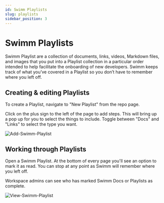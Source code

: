 ```yaml
---
id: Swimm Playlists
slug: playlists
sidebar_position: 3
---
```


# Swimm Playlists

Swimm Playlist are a collection of documents, links, videos, Markdown files, and images that you put into a Playlist collection in a particular order intended to help facilitate the onboarding of new developers. Swimm keeps track of what you’ve covered in a Playlist so you don’t have to remember where you left off.

## Creating & editing Playlists

To create a Playlist, navigate to "New Playlist" from the repo page.

Click on the plus sign to the left of the page to add steps. This will bring up a pop up for you to select the things to include. Toggle between "Docs" and "Links" to select the type you want.

![Add-Swimm-Playlist](../../static/img/playlist-setup.png)

## Working through Playlists

Open a Swimm Playlist. At the 
bottom of every page you'll see an option to mark it as read. You can stop at any point as Swimm will remember where you left off. 

Workspace admins can see who has marked Swimm Docs or Playlists as complete.

![View-Swimm-Playlist](../../static/img/playlist2.png)
